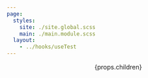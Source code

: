 ```yaml
---
page:
  styles:
    site: ./site.global.scss
    main: ./main.module.scss
  layout:
    - ../hooks/useTest
---
```



<Head>
  <title>{useMetadata().head?.title}</title>
  <link rel="preconnect" href="https://fonts.googleapis.com" />
  <link
    rel="preconnect"
    href="https://fonts.gstatic.com"
    crossOrigin="anonymous"
  />
  <link
    href="https://fonts.googleapis.com/css2?family=Domine:wght@500&family=Open+Sans:wght@400"
    rel="preload"
    as="style"
  />
  <link
    href="https://fonts.googleapis.com/css2?family=Domine:wght@500&family=Open+Sans:wght@400"
    rel="stylesheet"
  />
</Head>
<Header className={main('header')} />
<div className={main('content')}>{props.children}</div>
<Footer className={main('footer')} />
